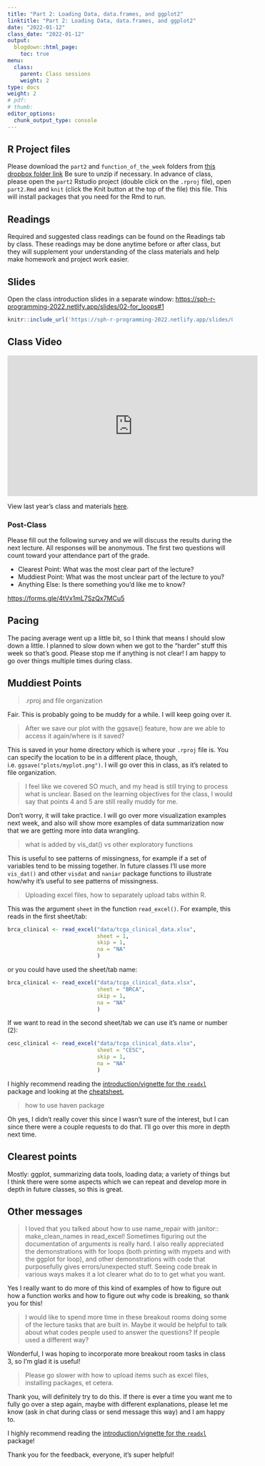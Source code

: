 ```yaml
---
title: "Part 2: Loading Data, data.frames, and ggplot2"
linktitle: "Part 2: Loading Data, data.frames, and ggplot2"
date: "2022-01-12"
class_date: "2022-01-12"
output:
  blogdown::html_page:
    toc: true
menu:
  class:
    parent: Class sessions
    weight: 2
type: docs
weight: 2
# pdf: 
# thumb: 
editor_options: 
  chunk_output_type: console
---
```


## R Project files

Please download the `part2` and `function_of_the_week` folders from [this dropbox folder link](https://www.dropbox.com/sh/q4z72523kl84ywp/AAASb1YIFRpxzrjOeq1FVcXua?dl=0) Be sure to unzip if necessary. In advance of class, please open the `part2` Rstudio project (double click on the `.rproj` file), open `part2.Rmd` and `knit` (click the Knit button at the top of the file) this file. This will install packages that you need for the Rmd to run.

## Readings

Required and suggested class readings can be found on the Readings tab by class. These readings may be done anytime before or after class, but they will supplement your understanding of the class materials and help make homework and project work easier.


## Slides

Open the class introduction slides in a separate window: <a href="https://sph-r-programming-2022.netlify.app/slides/02-for_loops#1" target="_blank">https://sph-r-programming-2022.netlify.app/slides/02-for_loops#1</a>

```r
knitr::include_url('https://sph-r-programming-2022.netlify.app/slides/02-for_loops#1')
```

## Class Video

<iframe width="560" height="315" src="https://www.youtube.com/embed/0-_luKuYo_E" frameborder="0" allow="accelerometer; autoplay; clipboard-write; encrypted-media; gyroscope; picture-in-picture" allowfullscreen></iframe>

View last year's class and materials [here](https://sph-r-programming.netlify.app/class/02-class/).

<!-- <iframe width="560" height="315" src="https://www.youtube.com/embed/yCPcijCj15c" frameborder="0" allow="accelerometer; autoplay; clipboard-write; encrypted-media; gyroscope; picture-in-picture" allowfullscreen></iframe> -->

### Post-Class

Please fill out the following survey and we will discuss the results during the next lecture. All responses will be anonymous. The first two questions will count toward your attendance part of the grade.

- Clearest Point: What was the most clear part of the lecture?
- Muddiest Point: What was the most unclear part of the lecture to you?
- Anything Else: Is there something you'd like me to know?

<https://forms.gle/4tVx1mL7SzQx7MCu5>


## Pacing

The pacing average went up a little bit, so I think that means I should slow down a little. I planned to slow down when we got to the "harder" stuff this week so that's good. Please stop me if anything is not clear! I am happy to go over things multiple times during class.

## Muddiest Points

> .rproj and file organization

Fair. This is probably going to be muddy for a while. I will keep going over it.

> After we save our plot with the ggsave() feature, how are we able to access it again/where is it saved?

This is saved in your home directory which is where your `.rproj` file is. You can specify the location to be in a different place, though, i.e. `ggsave("plots/myplot.png")`. I will go over this in class, as it's related to file organization.

> I feel like we covered SO much, and my head is still trying to process what is unclear. Based on the learning objectives for the class, I would say that points 4 and 5 are still really muddy for me.

Don't worry, it will take practice. I will go over more visualization examples next week, and also will show more examples of data summarization now that we are getting more into data wrangling.

> what is added by vis_dat() vs other exploratory functions

This is useful to see patterns of missingness, for example if a set of variables tend to be missing together. In future classes I'll use more `vis_dat()` and other `visdat` and `naniar` package functions to illustrate how/why it's useful to see patterns of missingness.

> Uploading excel files, how to separately upload tabs within R.

This was the argument `sheet` in the function `read_excel()`. For example, this reads in the first sheet/tab:

```r
brca_clinical <- read_excel("data/tcga_clinical_data.xlsx",
                            sheet = 1, 
                            skip = 1,
                            na = "NA"
                            )
```

or you could have used the sheet/tab name:

```r
brca_clinical <- read_excel("data/tcga_clinical_data.xlsx",
                            sheet = "BRCA", 
                            skip = 1,
                            na = "NA"
                            )
```

If we want to read in the second sheet/tab we can use it's name or number (2):

```r
cesc_clinical <- read_excel("data/tcga_clinical_data.xlsx",
                            sheet = "CESC", 
                            skip = 1,
                            na = "NA"
                            )
```

I highly recommend reading the [introduction/vignette for the `readxl`](https://readxl.tidyverse.org/) package and looking at the [cheatsheet.](https://raw.githubusercontent.com/rstudio/cheatsheets/main/data-import.pdf)

> how to use haven package

Oh yes, I didn't really cover this since I wasn't sure of the interest, but I can since there were a couple requests to do that. I'll go over this more in depth next time.

## Clearest points

Mostly: ggplot, summarizing data tools, loading data; a variety of things but I think there were some aspects which we can repeat and develop more in depth in future classes, so this is great.

## Other messages

> I loved that you talked about how to use name_repair with janitor:: make_clean_names in read_excel! Sometimes figuring out the documentation of arguments is really hard. I also really appreciated the demonstrations with for loops (both printing with mypets and with the ggplot for loop), and other demonstrations with code that purposefully gives errors/unexpected stuff. Seeing code break in various ways makes it a lot clearer what do to to get what you want.

Yes I really want to do more of this kind of examples of how to figure out how a function works and how to figure out why code is breaking, so thank you for this!

> I would like to spend more time in these breakout rooms doing some of the lecture tasks that are built in. Maybe it would be helpful to talk about what codes people used to answer the questions? If people used a different way?

Wonderful, I was hoping to incorporate more breakout room tasks in class 3, so I'm glad it is useful!

> Please go slower with how to upload items such as excel files, installing packages, et cetera.

Thank you, will definitely try to do this. If there is ever a time you want me to fully go over a step again, maybe with different explanations, please let me know (ask in chat during class or send message this way) and I am happy to. 

I highly recommend reading the [introduction/vignette for the `readxl`](https://readxl.tidyverse.org/) package!

Thank you for the feedback, everyone, it's super helpful!
